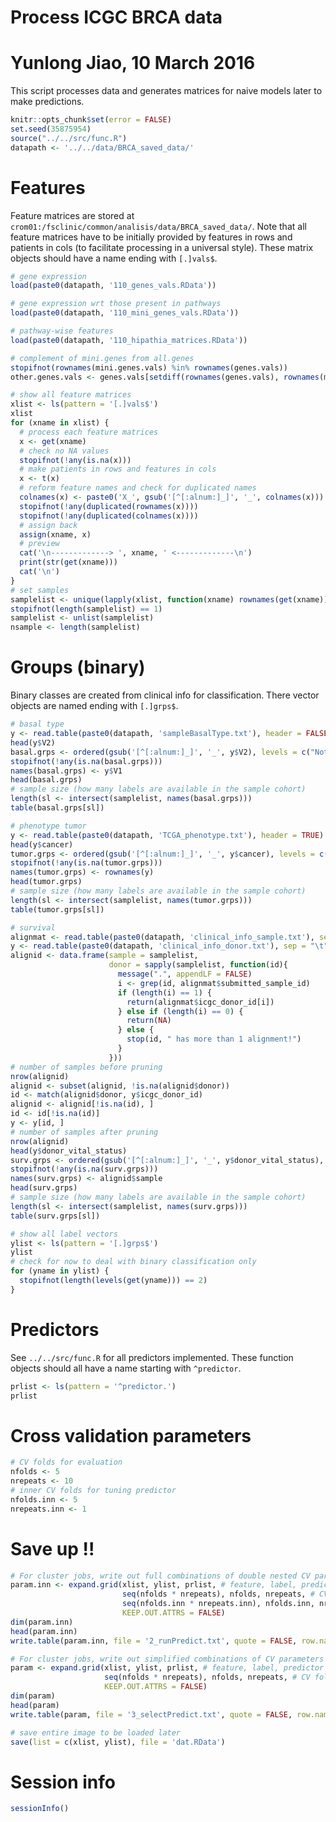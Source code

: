 # Process ICGC BRCA data
# Yunlong Jiao, 10 March 2016

This script processes data and generates matrices for naive models later to make predictions.

```r
knitr::opts_chunk$set(error = FALSE)
set.seed(35875954)
source("../../src/func.R")
datapath <- '../../data/BRCA_saved_data/'
```

# Features

Feature matrices are stored at `crom01:/fsclinic/common/analisis/data/BRCA_saved_data/`. Note that all feature matrices have to be initially provided by features in rows and patients in cols (to facilitate processing in a universal style). These matrix objects should have a name ending with `[.]vals$`.

```r
# gene expression
load(paste0(datapath, '110_genes_vals.RData'))

# gene expression wrt those present in pathways
load(paste0(datapath, '110_mini_genes_vals.RData'))

# pathway-wise features
load(paste0(datapath, '110_hipathia_matrices.RData'))

# complement of mini.genes from all.genes
stopifnot(rownames(mini.genes.vals) %in% rownames(genes.vals))
other.genes.vals <- genes.vals[setdiff(rownames(genes.vals), rownames(mini.genes.vals)), ]

# show all feature matrices
xlist <- ls(pattern = '[.]vals$')
xlist
for (xname in xlist) {
  # process each feature matrices
  x <- get(xname)
  # check no NA values
  stopifnot(!any(is.na(x)))
  # make patients in rows and features in cols
  x <- t(x)
  # reform feature names and check for duplicated names
  colnames(x) <- paste0('X_', gsub('[^[:alnum:]_]', '_', colnames(x)))
  stopifnot(!any(duplicated(rownames(x))))
  stopifnot(!any(duplicated(colnames(x))))
  # assign back
  assign(xname, x)
  # preview
  cat('\n-------------> ', xname, ' <-------------\n')
  print(str(get(xname)))
  cat('\n')
}
# set samples
samplelist <- unique(lapply(xlist, function(xname) rownames(get(xname))))
stopifnot(length(samplelist) == 1)
samplelist <- unlist(samplelist)
nsample <- length(samplelist)
```

# Groups (binary)

Binary classes are created from clinical info for classification. There vector objects are named ending with `[.]grps$`.

```r
# basal type
y <- read.table(paste0(datapath, 'sampleBasalType.txt'), header = FALSE)
head(y$V2)
basal.grps <- ordered(gsub('[^[:alnum:]_]', '_', y$V2), levels = c("Not_Basal", "Basal"), labels = c("neg_NonBasal", "pos_Basal"))
stopifnot(!any(is.na(basal.grps)))
names(basal.grps) <- y$V1
head(basal.grps)
# sample size (how many labels are available in the sample cohort)
length(sl <- intersect(samplelist, names(basal.grps)))
table(basal.grps[sl])

# phenotype tumor
y <- read.table(paste0(datapath, 'TCGA_phenotype.txt'), header = TRUE)
head(y$cancer)
tumor.grps <- ordered(gsub('[^[:alnum:]_]', '_', y$cancer), levels = c("Normal", "Tumor"), labels = c("neg_Normal", "pos_Tumor"))
stopifnot(!any(is.na(tumor.grps)))
names(tumor.grps) <- rownames(y)
head(tumor.grps)
# sample size (how many labels are available in the sample cohort)
length(sl <- intersect(samplelist, names(tumor.grps)))
table(tumor.grps[sl])

# survival
alignmat <- read.table(paste0(datapath, 'clinical_info_sample.txt'), sep = "\t", quote = "\"", header = TRUE)
y <- read.table(paste0(datapath, 'clinical_info_donor.txt'), sep = "\t", quote = "\"", header = TRUE)
alignid <- data.frame(sample = samplelist, 
                      donor = sapply(samplelist, function(id){
                        message(".", appendLF = FALSE)
                        i <- grep(id, alignmat$submitted_sample_id)
                        if (length(i) == 1) {
                          return(alignmat$icgc_donor_id[i])
                        } else if (length(i) == 0) {
                          return(NA)
                        } else {
                          stop(id, " has more than 1 alignment!")
                        }
                      }))
# number of samples before pruning
nrow(alignid)
alignid <- subset(alignid, !is.na(alignid$donor))
id <- match(alignid$donor, y$icgc_donor_id)
alignid <- alignid[!is.na(id), ]
id <- id[!is.na(id)]
y <- y[id, ]
# number of samples after pruning
nrow(alignid)
head(y$donor_vital_status)
surv.grps <- ordered(gsub('[^[:alnum:]_]', '_', y$donor_vital_status), levels = c("alive", "deceased"), labels = c("neg_alive", "pos_deceased"))
stopifnot(!any(is.na(surv.grps)))
names(surv.grps) <- alignid$sample
head(surv.grps)
# sample size (how many labels are available in the sample cohort)
length(sl <- intersect(samplelist, names(surv.grps)))
table(surv.grps[sl])

# show all label vectors
ylist <- ls(pattern = '[.]grps$')
ylist
# check for now to deal with binary classification only
for (yname in ylist) {
  stopifnot(length(levels(get(yname))) == 2)
}
```

# Predictors

See `../../src/func.R` for all predictors implemented. These function objects should all have a name starting with `^predictor`.

```r
prlist <- ls(pattern = '^predictor.')
prlist
```

# Cross validation parameters

```r
# CV folds for evaluation
nfolds <- 5
nrepeats <- 10
# inner CV folds for tuning predictor
nfolds.inn <- 5
nrepeats.inn <- 1
```

# Save up !!

```r
# For cluster jobs, write out full combinations of double nested CV parameters
param.inn <- expand.grid(xlist, ylist, prlist, # feature, label, predictor
                         seq(nfolds * nrepeats), nfolds, nrepeats, # CV folds for evaluation
                         seq(nfolds.inn * nrepeats.inn), nfolds.inn, nrepeats.inn, # inner CV folds for tuning predictor
                         KEEP.OUT.ATTRS = FALSE)
dim(param.inn)
head(param.inn)
write.table(param.inn, file = '2_runPredict.txt', quote = FALSE, row.names = FALSE, col.names = FALSE, sep = ' ')

# For cluster jobs, write out simplified combinations of CV parameters
param <- expand.grid(xlist, ylist, prlist, # feature, label, predictor
                     seq(nfolds * nrepeats), nfolds, nrepeats, # CV folds for evaluation
                     KEEP.OUT.ATTRS = FALSE)
dim(param)
head(param)
write.table(param, file = '3_selectPredict.txt', quote = FALSE, row.names = FALSE, col.names = FALSE, sep = ' ')

# save entire image to be loaded later
save(list = c(xlist, ylist), file = 'dat.RData')
```

# Session info

```r
sessionInfo()
```
